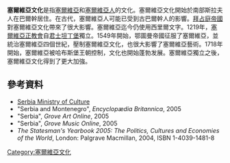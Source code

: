 {{multiple issues|
{{copyedit|time=2016-02-29T16:13:24+00:00}}
{{expand|time=2016-02-29T16:13:24+00:00}}
{{no footnotes|time=2016-02-29T16:13:24+00:00}}
}}
{{塞尔维亚经济}}
'''塞爾維亞文化'''是指[[塞爾維亞|塞爾維亞]]和[[塞爾維亞人|塞爾維亞人]]的文化。塞爾維亞文化開始於南部斯拉夫人在巴爾幹居住。在古代，塞爾維亞人可能已受到古巴爾幹人的影響。[[拜占庭帝國|拜占庭帝國]]對塞爾維亞文化帶來了很大影響。塞爾維亞迄今仍使用西里爾文字。1219年，[[塞爾維亞正教會|塞爾維亞正教會]]自[[君士坦丁堡|君士坦丁堡]]獨立。1549年開始，鄂圖曼帝國征服了塞爾維亞，並統治塞爾維亞四個世紀，壓制塞爾維亞文化，也很大影響了塞爾維亞藝術。1718年開始，塞爾維亞被哈布斯堡王朝控制，文化也開始蓬勃发展。塞爾維亞獨立之後，塞爾維亞文化得到了更大加強。
==參考資料==
* [http://www.kultura.gov.rs/ Serbia Ministry of Culture] {{Wayback|url=http://www.kultura.gov.rs/ |date=20210220200623 }}
* "Serbia and Montenegro", ''Encyclopædia Britannica'', 2005
* "Serbia", ''Grove Art Online'', 2005
* "Serbia", ''Grove Music Online'', 2005
* ''The Statesman's Yearbook 2005: The Politics, Cultures and Economies of the World'', London: Palgrave Macmillan, 2004, ISBN 1-4039-1481-8
{{歐洲題目|文化}}
{{commons category|Serbian culture}}

[[Category:塞爾維亞文化|Category:塞爾維亞文化]]
